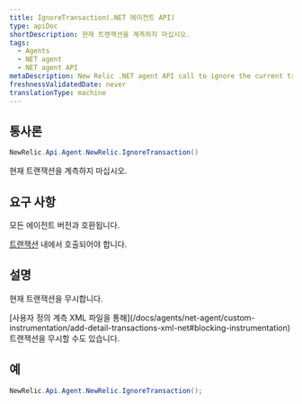 ```yaml
---
title: IgnoreTransaction(.NET 에이전트 API)
type: apiDoc
shortDescription: 현재 트랜잭션을 계측하지 마십시오.
tags:
  - Agents
  - NET agent
  - NET agent API
metaDescription: New Relic .NET agent API call to ignore the current transaction entirely.
freshnessValidatedDate: never
translationType: machine
---
```


## 통사론

```cs
NewRelic.Api.Agent.NewRelic.IgnoreTransaction()
```

현재 트랜잭션을 계측하지 마십시오.

## 요구 사항

모든 에이전트 버전과 호환됩니다.

[트랜잭션](/docs/accounts-partnerships/education/getting-started-new-relic/glossary#transaction) 내에서 호출되어야 합니다.

## 설명

현재 트랜잭션을 무시합니다.

<Callout variant="tip">
  [사용자 정의 계측 XML 파일을 통해](/docs/agents/net-agent/custom-instrumentation/add-detail-transactions-xml-net#blocking-instrumentation) 트랜잭션을 무시할 수도 있습니다.
</Callout>

## 예

```cs
NewRelic.Api.Agent.NewRelic.IgnoreTransaction();
```